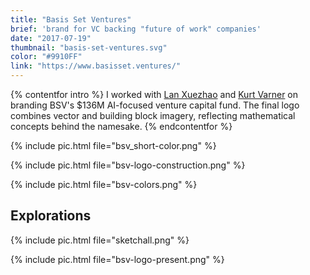 ```yaml
---
title: "Basis Set Ventures"
brief: 'brand for VC backing "future of work" companies'
date: "2017-07-19"
thumbnail: "basis-set-ventures.svg"
color: "#9910FF"
link: "https://www.basisset.ventures/"
---
```


{% contentfor intro %}
I worked with [Lan Xuezhao](https://www.linkedin.com/in/xuezhao-lan-50aa1a1/) and [Kurt Varner](https://www.kurtvarner.com/) on branding BSV's $136M AI-focused venture capital fund. The final logo combines vector and building block imagery, reflecting mathematical concepts behind the namesake.
{% endcontentfor %}

{% include pic.html file="bsv_short-color.png" %}

{% include pic.html file="bsv-logo-construction.png" %}

{% include pic.html file="bsv-colors.png" %}

## Explorations

{% include pic.html file="sketchall.png" %}

{% include pic.html file="bsv-logo-present.png" %}

<!-- {% include pic.html file="bsv-logo-3-present.jpg" %} -->
